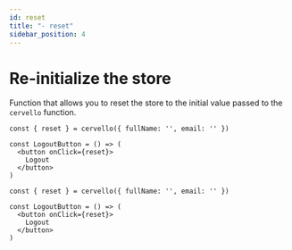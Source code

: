 ```yaml
---
id: reset
title: "- reset"
sidebar_position: 4
---
```


# Re-initialize the store

<!-- ## reset -->

Function that allows you to reset the store to the initial value passed to the `cervello` function.

<Tabs groupId="code-language">
  <TabItem value="tsx" label="TypeScript">

    const { reset } = cervello({ fullName: '', email: '' })

    const LogoutButton = () => (
      <button onClick={reset}>
        Logout
      </button>
    )

  </TabItem>
  <TabItem value="jsx" label="JavaScript">

    const { reset } = cervello({ fullName: '', email: '' })

    const LogoutButton = () => (
      <button onClick={reset}>
        Logout
      </button>
    )

  </TabItem>
</Tabs>
